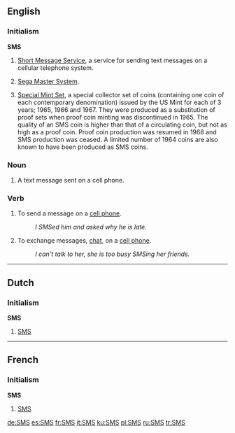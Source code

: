 ==English==

===Initialism===
'''SMS'''

# [[Short Message Service]], a service for sending text messages on a cellular telephone system.
# {{italbrac|Video games}} [[w:Sega Master System|Sega Master System]].
# {{italbrac|Numismatics}} [[Special Mint Set]], a special collector set of coins (containing one coin of each contemporary denomination) issued by the US Mint for each of 3 years; 1965, 1966 and 1967. They were produced as a substitution of proof sets when proof coin minting was discontinued in 1965. The quality of an SMS coin is higher than that of a circulating coin, but not as high as a proof coin. Proof coin production was resumed in 1968 and SMS production was ceased. A limited number of 1964 coins are also known to have been produced as SMS coins.

===Noun===
{{en-noun|es}}
# A text message sent on a cell phone.

===Verb===
{{en-verb|SMS|es}}
# To send a message on a [[cell phone]].
#: ''I SMSed him and asked why he is late.''
# To exchange messages, [[chat]], on a [[cell phone]].
#: ''I can't talk to her, she is too busy SMSing her friends.''

----

==Dutch==

===Initialism===
'''SMS'''

# [[#English|SMS]]

----

==French==

===Initialism===
'''SMS'''

# [[#English|SMS]]

[[de:SMS]]
[[es:SMS]]
[[fr:SMS]]
[[it:SMS]]
[[ku:SMS]]
[[pl:SMS]]
[[ru:SMS]]
[[tr:SMS]]